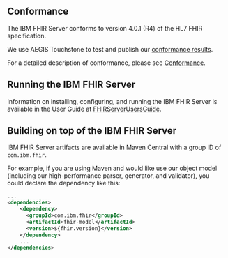 

## Conformance
The IBM FHIR Server conforms to version 4.0.1 (R4) of the HL7 FHIR specification.

We use AEGIS Touchstone to test and publish our [conformance results](http://ibm.biz/ibm-fhir-server-touchstone-results).

For a detailed description of conformance, please see [Conformance](/Conformance).

## Running the IBM FHIR Server
Information on installing, configuring, and running the IBM FHIR Server is available in the User Guide at [FHIRServerUsersGuide](/guides/FHIRServerUsersGuide).

## Building on top of the IBM FHIR Server
IBM FHIR Server artifacts are available in Maven Central with a group ID of `com.ibm.fhir`.

For example, if you are using Maven and would like use our object model (including our high-performance parser, generator, and validator),
you could declare the dependency like this:

``` xml
...
<dependencies>
    <dependency>
      <groupId>com.ibm.fhir</groupId>
      <artifactId>fhir-model</artifactId>
      <version>${fhir.version}</version>
    </dependency>
    ...
</dependencies>
```
